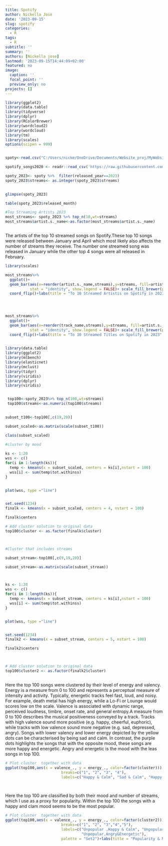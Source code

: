 ```yaml
---
title: Spotify
author: Nickella Jose
date: '2023-09-15'
slug: spotify
categories:
  - R
tags:
  - R
subtitle: ''
summary: ''
authors: [Nickella jose]
lastmod: '2023-09-15T14:44:09+02:00'
featured: no
image:
  caption: ''
  focal_point: ''
  preview_only: no
projects: []
---
```


```r
library(ggplot2)
library(data.table)
library(tidyverse)
library(dplyr)
library(RColorBrewer)
library(wordcloud2)
library(wordcloud)
library(tm)
library(scales)
options(scipen = 999)


spoty<-read.csv("C:/Users/nicke/OneDrive/Documents/Website_proj/MyWebsite2/Data_For_Blog/spotify-2023.csv")

spotify_songs2020 <- readr::read_csv('https://raw.githubusercontent.com/rfordatascience/tidytuesday/master/data/2020/2020-01-21/spotify_songs.csv')

spoty_2023<- spoty %>%  filter(released_year==2023) 
spoty_2023$streams<- as.integer(spoty_2023$streams)
  

glimpse(spoty_2023)

table(spoty_2023$released_month)
```

```r

#Top Streaming Artists 2023
most_streams<- spoty_2023 %>% top_n(10,wt=streams) 
most_streams$artist.s._name<-as.factor(most_streams$artist.s._name)



```

The artists of the top 10 streamed songs on Spotify.These top 10 songs were released between January and April which most likely also affects the number of streams they receive. 
The number one streamed song was released in January while the other top 4 songs were all released in February. 
```r
library(scales)

most_streams%>% 
  ggplot()+
  geom_bar(aes(x=reorder(artist.s._name,streams),y=streams, fill=artist.s._name),
           stat = "identity", show.legend = FALSE)+ scale_fill_brewer(palette = "Set3")+
  coord_flip()+labs(title = "To 10 Streamed Artistis on Spotify in 2023", x="Artists", y="Number of Streams")+ scale_y_continuous(labels = label_number(scale_cut = cut_short_scale()), 
                                                                                                                                 breaks = seq(0,15e+08,2e+8), limits=c(0,15e+08))



most_streams%>% 
  ggplot()+
  geom_bar(aes(x=reorder(track_name,streams),y=streams, fill=artist.s._name),
           stat = "identity", show.legend = FALSE)+ scale_fill_brewer(palette = "Set3")+
  coord_flip()+labs(title = "To 10 Streamed Titles on Spotify in 2023", x="Artists", y="Number of Streams")+ scale_y_continuous(labels = label_number(scale_cut = cut_short_scale()), 
                                                                                                                                 breaks = seq(0,15e+08,2e+8), limits=c(0,15e+08))


```





```r

library(data.table)
library(ggplot2)
library(mlbench)
library(elasticnet)      
library(mclust) 
library(tidyr)
library(viridis)
library(dplyr)
library(viridis)


 top100<-spoty_2023%>% top_n(100,wt=streams) 
 top100$streams<-as.numeric(top100$streams)
 

subset_t100<-top100[,c(19,20)]

subset_scaled<-as.matrix(scale(subset_t100))

class(subset_scaled)
 
#cluster by mood

ks <- 1:20
wss <- c()
for(i in 1:length(ks)){
  temp <- kmeans(x = subset_scaled, centers = ks[i],nstart = 100) 
  wss[i] <- sum(temp$tot.withinss)
}


plot(wss, type ="line")


set.seed(1234)
finalk <- kmeans(x = subset_scaled, centers = 4, nstart = 100)

finalk$centers

# Add cluster solution to original data
top100$cluster <- as.factor(finalk$cluster)



#Cluster that includes streams

subset_stream<-top100[,c(9,19,20)]

subset_stream<-as.matrix(scale(subset_stream))



ks <- 1:20
wss <- c()
for(i in 1:length(ks)){
  temp <- kmeans(x = subset_stream, centers = ks[i],nstart = 100) 
  wss[i] <- sum(temp$tot.withinss)
}


plot(wss, type ="line")


set.seed(1234)
finalk2 <- kmeans(x = subset_stream, centers = 5, nstart = 100)

finalk2$centers



# Add cluster solution to original data
top100$cluster2 <- as.factor(finalk2$cluster)



```

Here the top 100 songs were clustered by their level of energy and valency. Energy is a measure from 0 to 100 and represents a perceptual measure of intensity and activity. Typically, energetic tracks feel fast, loud, and noisy. For example, death metal has high energy, while a Lo-Fi or Lounge would scores low on the scale. Valence is associated with dynamic range, perceived loudness, timbre, onset rate, and general entropy.A measure from 0 to 100 describes the musical positiveness conveyed by a track. Tracks with high valence sound more positive (e.g. happy, cheerful, euphoric), while tracks with low valence sound more negative (e.g. sad, depressed, angry).
Songs with lower  valency and lower energy depicted by the yellow  dots can be characterised by being sad and calm. In contrast, the purple dots highlights the songs that  with the opposite mood, these songs are more happy and energetic. Angry and energetic is the mood with the leas songs in top 100.
```r




# Plot cluster  together with data
ggplot(top100,aes(x = valence_., y = energy_., color=factor(cluster))) + geom_point(size=3)+scale_colour_brewer(name="Mood",
                         breaks=c("1", "2", "3", "4"),
                         labels=c("Happy & Calm", "Sad & Calm", "Happy & Energetic","Angry & Energetic"),palette = "Set3")+labs(title = "Mood of top 100 Streamed Songs on Spotify in 2023",
                                                                                                                                x= "Valence", y= "Energy")



```

Here the top 100 are classified by both their mood and number of streams, which I use as a proxy for popularity. Within the top 100 the songs with a happy and clam mood seems to be the most popular. 

```r


# Plot cluster  together with data
ggplot(top100,aes(x = valence_., y = energy_., color=factor(cluster2))) + geom_point(size=3)+scale_colour_brewer(name="Popularity & Mood",
                         breaks=c("1", "2", "3","4","5"),
                         labels=c("Unpopular ,Happy & Calm", "Unpopular ,Sad & Calm", "Unpopular,Happy & Energetic","Popular,Happy&Calm",
                                  "Unpopular,Angry&Energetic"),
                         palette = "Set2")+labs(title = "Popularity & Mood of top 100 Streamed Songs on Spotify in 2023",x= "Valence", y= "Energy")

  
```


